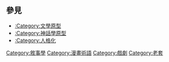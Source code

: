 {{catmore}}

== 參見 ==
*[[:Category:文學原型|:Category:文學原型]]
*[[:Category:神話學原型|:Category:神話學原型]]
*[[:Category:人格化|:Category:人格化]]

[[Category:敘事學|Category:敘事學]]
[[Category:漫畫術語|Category:漫畫術語]]
[[Category:戲劇|Category:戲劇]]
[[Category:老套|Category:老套]]